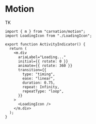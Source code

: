 # Motion

TK

```tsx filename="packages/ui/ActivityIndicator.tsx"
import { m } from "carnation/motion";
import LoadingIcon from "./LoadingIcon";

export function ActivityIndicator() {
  return (
    <m.div
      ariaLabel="Loading..."
      initial={{ rotate: 0 }}
      animate={{ rotate: 360 }}
      transition={{
        type: "timing",
        ease: "linear",
        duration: 0.75,
        repeat: Infinity,
        repeatType: "loop",
      }}
    >
      <LoadingIcon />
    </m.div>
  );
}
```
